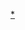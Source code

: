{{navbox
|name  = 斯維爾德洛夫斯克州行政區劃
|title = {{tsl|en|Administrative divisions of Sverdlovsk Oblast|斯维尔德洛夫斯克州行政区划}}

|listclass=hlist
|above = 州府：[[葉卡捷琳堡]]
|imageleft = [[File:Coat of Arms of Sverdlovsk oblast.svg|40px|Coat of arms of Sverdlovsk Oblast]]
|image = [[File:Flag of Sverdlovsk Oblast.svg|40px|Flag of Sverdlovsk Oblast]]
|group1=區
|list1=
*[[阿奇特区]]
*[[阿拉帕耶夫斯克区]]
*[[阿尔季区]]
*[[阿尔乔莫夫斯基区]]
*[[拜卡洛沃区]]
*[[别洛亚尔斯基区 (斯维尔德洛夫斯克州)|别洛亚尔斯基区]]
*[[波格丹诺维奇区]]
*[[加里区]]
*[[伊尔比特区]]
*[[卡缅卡区 (斯维尔德洛夫斯克州)|卡缅卡区]]
*[[卡梅什洛夫区]]
*[[克拉斯诺乌菲姆斯克区]]
*[[涅维扬斯克区]]
*[[下谢尔吉区]]
*[[新利亚利亚区]]
*[[普里戈罗德内区 (斯维尔德洛夫斯克州)|普里戈罗德内区]]
*[[佩什马区]]
*[[列日区 (俄罗斯)|列日区]]
*[[谢罗夫区]]
*[[沙利亚区]]
*[[图林斯克镇区]]
*[[苏霍伊洛格区]]
*[[瑟谢尔季区]]
*[[塔博雷区]]
*[[塔利察区]]
*[[塔夫达区]]
*[[图古雷姆区]]
*[[图林斯克区]]
*[[上萨尔达区]]
*[[韦尔霍图里耶区]]
|group2=城鎮
|list2=
*[[阿拉帕耶夫斯克]]
*[[阿拉米爾]]
*[[阿爾喬莫夫斯基]]
*[[阿斯别斯特]]
*[[別廖佐夫斯基 (斯維爾德洛夫斯克州)|別廖佐夫斯基]]
*[[波格丹諾維奇 (斯維爾德洛夫斯克州)|波格丹諾維奇]]
*[[傑格佳爾斯克]]
*[[伊爾比特]]
*[[伊夫傑利]]
*[[卡奇卡納爾]]
*[[烏拉爾地區卡緬斯克]]
*[[卡梅什洛夫]]
*[[卡爾平斯克]]
*[[基洛夫格勒 (斯維爾德洛夫斯克州)|基洛夫格勒]]
*[[克拉斯諾圖林斯克]]
*[[克拉斯諾烏菲姆斯克]]
*[[克拉斯諾烏拉爾斯克]]
*[[庫什瓦]]
*[[列斯諾伊 (斯維爾德洛夫斯克州)|列斯諾伊]]
*[[米哈伊洛夫斯克 (斯維爾德洛夫斯克州)|米哈伊洛夫斯克]]
*[[涅維揚斯克]]
*[[下謝爾吉]]
*[[下塔吉尔]]
*[[下薩爾達]]
*[[下圖拉]]
*[[新利亞利亞]]
*[[新烏拉爾斯克]]
*[[第一烏拉爾斯克]]
*[[波列夫斯科伊]]
*[[列夫達 (斯維爾德洛夫斯克州)|列夫達]]
*[[列日 (斯維爾德洛夫斯克州)|列日]]
*[[谢罗夫 (城市)|謝羅夫]]
*[[北烏拉爾斯克]]
*[[中烏拉爾斯克]]
*[[蘇霍伊洛格]]
*[[瑟謝爾季]]
*[[塔利察]]
*[[塔夫達]]
*[[圖林斯克]]
*[[上佩什馬]]
*[[上薩爾達]]
*[[上圖拉]]
*[[上塔吉爾]]
*[[韋爾霍圖里耶]]
*[[沃爾昌斯克]]
*[[葉卡捷琳堡]]
*[[扎列奇內 (斯維爾德洛夫斯克州)|扎列奇內]]
|group3=[[市級鎮]]
|list3=
*[[阿奇特]]
*{{tsl|en|Arti, Russia|阿尔季}}
*{{tsl|en|Atig|阿季格}}
*{{tsl|en|Beloyarsky, Sverdlovsk Oblast|别洛亚尔斯基 (斯维尔德洛夫斯克州)|别洛亚尔斯基}}
*{{tsl|en|Bisert|比谢尔季}}
*{{tsl|en|Druzhinino|德鲁日尼诺}}
*{{tsl|en|Gari, Sverdlovsk Oblast|加里 (斯维尔德洛夫斯克州)|加里}}
*{{tsl|en|Gornouralsky (urban locality)|戈尔诺乌拉尔斯基}}
*{{tsl|en|Makhnyovo|马赫尼奥沃}}
*{{tsl|en|Malysheva, Sverdlovsk Oblast|马雷舍瓦 (斯维尔德洛夫斯克州)|马雷舍瓦}}
*{{tsl|en|Martyush|马尔秋什}}
*{{tsl|en|Natalyinsk|纳塔利因斯克}}
*{{tsl|en|Pelym, Ivdel, Sverdlovsk Oblast|佩雷姆 (伊夫杰利)|佩雷姆}}
*{{tsl|en|Pionersky, Sverdlovsk Oblast|皮奥涅尔斯基 (斯维尔德洛夫斯克州)|皮奥涅尔斯基}}
*{{tsl|en|Pyshma, Sverdlovsk Oblast|佩什马 (斯维尔德洛夫斯克州)|佩什马}}
*[[列夫京斯基]]
*{{tsl|en|Shalya (urban-type settlement)|沙利亚}}
*{{tsl|en|Sosva, Serovsky District, Sverdlovsk Oblast|索西瓦 (谢罗夫区)|索西瓦}}
*{{tsl|en|Staroutkinsk|旧乌特金斯克}}
*{{tsl|en|Tugulym|图古雷姆}}
*{{tsl|en|Verkhneye Dubrovo, Sverdlovsk Oblast|上杜布罗沃 (斯维尔德洛夫斯克州)|上杜布罗沃}}
*{{tsl|en|Verkh-Neyvinsky|上涅伊温斯基}}
*{{tsl|en|Verkhniye Sergi|上谢尔吉}}
*{{tsl|en|Verkhnyaya Sinyachikha|上锡尼亚奇哈}}
*{{tsl|en|Yolkino|约尔基诺}}
}}<noinclude>
[[Category:斯維爾德洛夫斯克州城市|*]]
</noinclude>